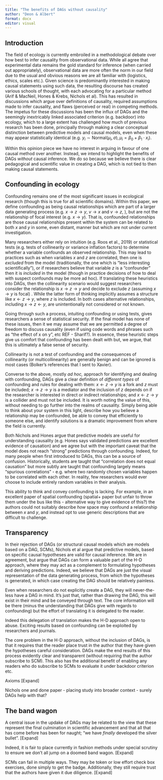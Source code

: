 ```yaml
---
title: "The benefits of DAGs without causality"
author: "Deon & Albert"
format: docx
editor: visual
---
```


## Introduction

The field of ecology is currently embroiled in a methodological debate over how best to infer causality from observational data. While all agree that experimental data remains the gold standard for inference (when carried out appropriately), observational data are more often the norm in our field due to the usual and obvious reasons we are all familiar with (logistics, ethics, scales etc.). Given science is predominantly interested in making causal statements using such data, the resulting discourse has created various schools of thought, with each advocating for a particular method (Arif & MacNeil, Hones & Krebs, Nichols et al). This has resulted in discussions which argue over definitions of causality, required assumptions made to infer causality, and flaws (perceived or real) in competing methods. The impetus for these discussions has been the influx of DAGs and the seemingly inextricably linked associated criterion (e.g. backdoor) into ecology, which to a large extent has challenged how much of previous research has been done, principally through making a clear conceptual distinction between predictive models and causal models, even when these may appear statistically identical (e.g. $y_i \sim \text{Normal}(\mu_i, \sigma), \mu_i = \beta_0 + \beta_1 \cdot x_i$).

Within this opinion piece we have no interest in arguing in favour of one causal method over another. Instead, we intend to highlight the benefits of DAGs *without* causal inference. We do so because we believe there is clear pedagogical and scientific value in creating a DAG, which is not tied to then making causal statements.

## Confounding in ecology

Confounding remains one of the most significant issues in ecological research (though this is true for all scientific domains). Within this paper, we define confounding as being causal relationships which are part of a larger data generating process (e.g. $x \rightarrow z \rightarrow y$, $v \rightarrow x$ and $v \rightarrow z$, ), but are not the relationship of focal interest (e.g. $x \rightarrow y$). That is, confounded relationships are those causal relationships present within the system can be related to both $x$ and $y$ in some, even distant, manner but which are not under current investigation.

Many researchers either rely on intuition (e.g. Roos et al., 2019) or statistical tests (e.g. tests of collinearity or variance inflation factors) to determine whether a variable confounds an observed relationship. This may lead to practices such as when variables $x$ and $z$ are correlated, then one is *excluded* from the model (traditionally, the one which is "less interesting scientifically"), or if researchers believe that variable $z$ is a "confounder" then it is *included* in the model (though in practice decisions of how to deal with suspect confounds may be more ad hoc). If translating these heuristics into DAGs, then the collinearity scenario would suggest researchers consider the relationship is $x \rightarrow z \rightarrow y$ and decide to exclude $z$ (assuming $x \rightarrow y$ is focal) . While the latter form of thinking implicitly assumes a structure like $x \leftarrow z \rightarrow y$, where $z$ is included. In both cases alternative relationships, including $x \rightarrow z \leftarrow y$, are unintentionally not considered or not known.

Going through such a process, intuiting confounding or using tests, gives researchers a sense of statistical security. If the final model has none of these issues, then it we may assume that we are permitted a degree of freedom to discuss causality (even if using code words and phrases such as "the effect of x on y", etc REF - Sharif?). In essence, these heuristic steps give us comfort that confounding has been dealt with but, we argue, that this is ultimately a false sense of security.

Collinearity is not a test of confounding and the consequences of collinearity (or multicollinearity) are generally benign and can be ignored is most cases (Bolker's references that I sent to Xavier).

Converse to the above, mostly *ad hoc,* approach for identifying and dealing with confounding, DAGs give a clear definition of *different types* of confounding and rules for dealing with them: $x \leftarrow z \rightarrow y$ is a fork and $z$ must be included; $x \rightarrow z \rightarrow y$ is a mediator and the inclusion of $z$ depends on if the researcher is interested in direct or indirect relationships; and $x \leftarrow z \rightarrow y$ is a collider and must not be included. It is worth noting the value of this, without needing to go further into the realms of causality. Simply being able to think about your system in this light, describe how you believe a relationship may be confounded, be able to convey that efficiently to someone else, and identify solutions is a dramatic improvement from where the field is currently.

Both Nichols and Hones argue that predictive models are useful for understanding causality (e.g. Hones says validated predictions are excellent evidence of causation) and we agree but with the important caveat that the model does not reach "strong" predictions through confounding. Indeed, for many people when first introduced to DAGs, this can be a source of confusion. Historically, students are taught that "correlation does not equal causation" but more subtly are taught that confounding largely means "spurious correlations" - e.g. where two randomly chosen variables happen to be correlated with each other. In reality, few researchers would ever choose to include entirely random variables in their analysis.

This ability to think and convey confounding is lacking. For example, in an excellent paper of spatial confounding (spatial+ paper but unfair to throw them under the bus like this - alternative way to give evidence of this?) the authors could not suitably describe *how* space may confound a relationship between $x$ and $y$, and instead opt to use generic descriptions that are difficult to challenge.

## Transparency

In their rejection of DAGs (or structural causal models which are models based on a DAG, SCMs), Nichols et al argue that predictive models, based on specific causal hypotheses are valid for causal inference. We are in agreement, but argue that DAGs can form a valuable part of the H-D approach, where they may act as a complement to formulating hypotheses and deriving predictions. Indeed, we believe that DAGs are just the visual representation of the data generating process, from which the hypotheses is generated, in which case creating the DAG should be relatively painless.

Even when researchers do not explicitly create a DAG, they will never-the-less have a DAG in mind. It's just that, rather than drawing the DAG, this will exist in their mind and be conveyed through text. The core information will be there (minus the understanding that DAGs give with regards to confounding) but the effort of translating it is delegated to the reader.

Indeed this delegation of translation makes the H-D approach open to abuse. Exciting results based on confounding can be exploited by researchers and journals.

The core problem in the H-D approach, without the inclusion of DAGs, is that it requires that the reader place trust in the author that they have given the hypotheses careful consideration. DAGs make the end results of this process evidently clear and transparent (without requiring that the author subscribe to SCM). This also has the additional benefit of enabling any readers who do subscribe to SCMs to evaluate it under backdoor criterion etc.

Axioms \[Expand\]

Nichols one and done paper - placing study into broader context - surely DAGs help with that?

## The band wagon

A central issue in the updake of DAGs may be related to the view that these represent the final culmination in scientific advancement and that all that has come before has been for naught; "we have *finally* developed the silver bullet". \[Expand\]

Indeed, it is fair to place currently in fashion methods under special scrutiny to ensure we don't all jump on a doomed band wagon. \[Expand\]

SCMs can fail in multiple ways. They may be token or low effort check box exercises, done simply to get the badge. Additionally, they still require trust that the authors have given it due diligence. \[Expand\]
